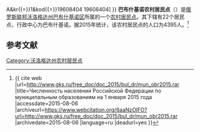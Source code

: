 {{Infobox Settlement
| official_name = 巴布什基诺农村居民点
| native_name = Бабушкинское сельское поселение
| settlement_type = [[农村居民点|农村居民点]]
| subdivision_type = [[国家|国家]]
| subdivision_type1 = [[州_(俄罗斯)|州]]
| subdivision_type2 = [[区_(苏联)|区]]
| subdivision_name = {{RUS}}
| subdivision_name1 = [[沃洛格达州|沃洛格达州]]
| subdivision_name2 = [[巴布什基诺区|巴布什基诺区]]
| seat_type = 行政中心
| seat = 巴布什基诺
| population_as_of=2015
| population_footnotes = <ref name=stat />
| population_total = 4395
| coordinates_display = inline,title
| latd = 59 | latm = 45 | lats = 23 | latNS = N
| longd = 43 | longm = 8 | longs = 0 | longEW = E
| timezone = [[莫斯科时间|MSK]]
| utc_offset = +3
| blank_name = [[俄罗斯市政土地区划代码|OKTMO编码]]
| blank_info = [http://classif.spb.ru/classificators/view/tma.php?st{{=}}A&kr{{=}}1&kod{{=}}19608404 19608404]
}}
'''巴布什基诺农村居民点'''（{{lang-ru|Бабушкинское сельское поселение}}）是[[俄罗斯联邦|俄罗斯联邦]][[沃洛格达州|沃洛格达州]][[巴布什基诺区|巴布什基诺区]]所属的一个[[农村居民点|农村居民点]]。其下辖有22个居民点，行政中心为巴布什基诺。据2015年统计，该农村居民点的人口为4395人。<ref name=stat>{{ cite web |url=http://www.gks.ru/free_doc/doc_2015/bul_dr/mun_obr2015.rar |title=Численность населения Российской Федерации по муниципальным образованиям на 1 января 2015 года |accessdate=2015-08-06 |archiveurl=https://www.webcitation.org/6aaNzOlFO?url=http://www.gks.ru/free_doc/doc_2015/bul_dr/mun_obr2015.rar |archivedate=2015-08-06 |language=ru |deadurl=yes }}</ref>

== 参考文献 ==
{{reflist}}

{{Russia-stub}}

[[Category:沃洛格达州农村居民点|Category:沃洛格达州农村居民点]]